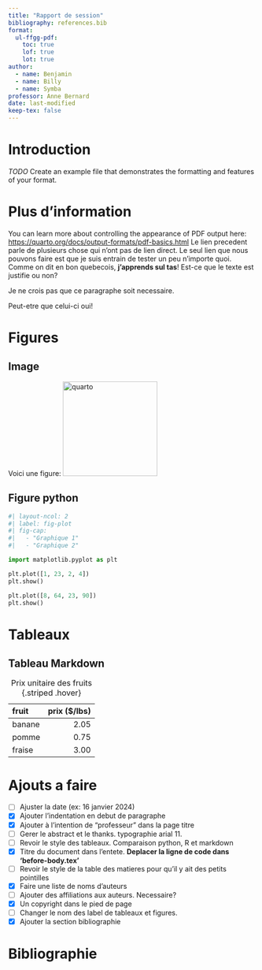 ```yaml
---
title: "Rapport de session"
bibliography: references.bib
format:
  ul-ffgg-pdf:
    toc: true
    lof: true
    lot: true
author: 
  - name: Benjamin
  - name: Billy
  - name: Symba
professor: Anne Bernard
date: last-modified
keep-tex: false
---
```


# Introduction

*TODO* Create an example file that demonstrates the formatting and features of your format.

# Plus d'information

You can learn more about controlling the appearance of PDF output here: <https://quarto.org/docs/output-formats/pdf-basics.html> Le lien precedent parle de plusieurs chose qui n'ont pas de lien direct. Le seul lien que nous pouvons faire est que je suis entrain de tester un peu n'importe quoi. Comme on dit en bon quebecois, **j'apprends sul tas**! Est-ce que le texte est justifie ou non?

Je ne crois pas que ce paragraphe soit necessaire.\par
Peut-etre que celui-ci oui!

\newpage

# Figures

## Image

Voici une figure: \newline 
![quarto](images/logo-quarto.png){width="2in" fig-align="center"}

## Figure python

``` python
#| layout-ncol: 2
#| label: fig-plot
#| fig-cap: 
#|   - "Graphique 1"
#|   - "Graphique 2"

import matplotlib.pyplot as plt

plt.plot([1, 23, 2, 4])
plt.show()

plt.plot([8, 64, 23, 90])
plt.show()
```

\newpage

# Tableaux

## Tableau Markdown

|**fruit**|**prix (\$/lbs)**|
|:----|----:|
|banane|2.05|
|pomme|0.75|
|fraise|3.00|

: Prix unitaire des fruits {.striped .hover} 

# Ajouts a faire

- [ ] Ajuster la date (ex: 16 janvier 2024)
- [X] Ajouter l'indentation en debut de paragraphe
- [X] Ajouter à l'intention de "professeur" dans la page titre
- [ ] Gerer le abstract et le thanks. typographie arial 11.
- [ ] Revoir le style des tableaux. Comparaison python, R et markdown
- [X] Titre du document dans l'entete. **Deplacer la ligne de code dans 'before-body.tex'**
- [ ] Revoir le style de la table des matieres pour qu'il y ait des petits pointilles
- [X] Faire une liste de noms d'auteurs
- [ ] Ajouter des affiliations aux auteurs. Necessaire?
- [X] Un copyright dans le pied de page
- [ ] Changer le nom des label de tableaux et figures.
- [X] Ajouter la section bibliographie

# Bibliographie


